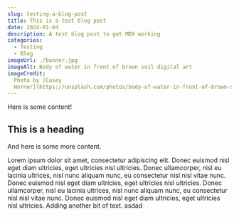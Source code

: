 ```yaml
---
slug: testing-a-blog-post
title: This is a test blog post
date: 2024-01-04
description: A test blog post to get MDX working
categories:
  - Testing
  - Blog
imageUrl: ./banner.jpg
imageAlt: Body of water in front of brown soil digital art
imageCredit:
  Photo by [Casey
  Horner](https://unsplash.com/photos/body-of-water-in-front-of-brown-soil-digital-art-0D8_tYHIy0o)
---
```


Here is some content!

## This is a heading

And here is some more content.

Lorem ipsum dolor sit amet, consectetur adipiscing elit. Donec euismod nisl eget
diam ultricies, eget ultricies nisl ultricies. Donec ullamcorper, nisl eu
lacinia ultrices, nisl nunc aliquam nunc, eu consectetur nisl nisl vitae nunc.
Donec euismod nisl eget diam ultricies, eget ultricies nisl ultricies. Donec
ullamcorper, nisl eu lacinia ultrices, nisl nunc aliquam nunc, eu consectetur
nisl nisl vitae nunc. Donec euismod nisl eget diam ultricies, eget ultricies
nisl ultricies. Adding another bit of text. asdad
